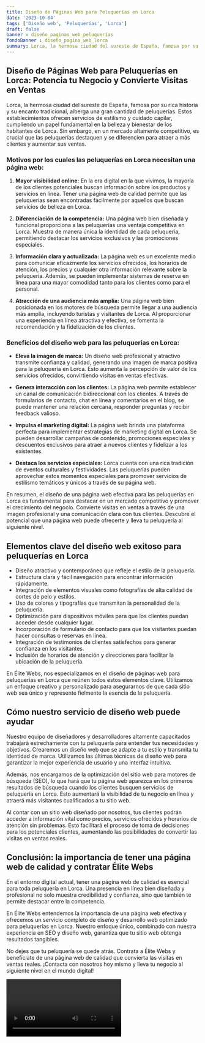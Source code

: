 ```yaml
---
title: Diseño de Páginas Web para Peluquerías en Lorca
date: '2023-10-04'
tags: ['Diseño web', 'Peluquerías', 'Lorca']
draft: false
banner : diseño_paginas_web_peluquerías
fondoBanner : diseño_pagina_web_lorca
summary: Lorca, la hermosa ciudad del sureste de España, famosa por su rica historia y su encanto tradicional, alberga una gran cantidad de peluquerías. Estos establecimientos ofrecen servicios de estilismo y cuidado capilar, cumpliendo un papel fundamental en la belleza y bienestar de los habitantes de Lorca. Sin embargo, en un mercado altamente competitivo, es crucial que las peluquerías destaquen y se diferencien para atraer a más clientes y aumentar sus ventas.
---
```


## Diseño de Páginas Web para Peluquerías en Lorca: Potencia tu Negocio y Convierte Visitas en Ventas

Lorca, la hermosa ciudad del sureste de España, famosa por su rica historia y su encanto tradicional, alberga una gran cantidad de peluquerías. Estos establecimientos ofrecen servicios de estilismo y cuidado capilar, cumpliendo un papel fundamental en la belleza y bienestar de los habitantes de Lorca. Sin embargo, en un mercado altamente competitivo, es crucial que las peluquerías destaquen y se diferencien para atraer a más clientes y aumentar sus ventas.

### Motivos por los cuales las peluquerías en Lorca necesitan una página web:

1. **Mayor visibilidad online:** En la era digital en la que vivimos, la mayoría de los clientes potenciales buscan información sobre los productos y servicios en línea. Tener una página web de calidad permite que las peluquerías sean encontradas fácilmente por aquellos que buscan servicios de belleza en Lorca.

2. **Diferenciación de la competencia:** Una página web bien diseñada y funcional proporciona a las peluquerías una ventaja competitiva en Lorca. Muestra de manera única la identidad de cada peluquería, permitiendo destacar los servicios exclusivos y las promociones especiales.

3. **Información clara y actualizada:** La página web es un excelente medio para comunicar eficazmente los servicios ofrecidos, los horarios de atención, los precios y cualquier otra información relevante sobre la peluquería. Además, se pueden implementar sistemas de reserva en línea para una mayor comodidad tanto para los clientes como para el personal.

4. **Atracción de una audiencia más amplia:** Una página web bien posicionada en los motores de búsqueda permite llegar a una audiencia más amplia, incluyendo turistas y visitantes de Lorca. Al proporcionar una experiencia en línea atractiva y efectiva, se fomenta la recomendación y la fidelización de los clientes.

### Beneficios del diseño web para las peluquerías en Lorca:

- **Eleva la imagen de marca:** Un diseño web profesional y atractivo transmite confianza y calidad, generando una imagen de marca positiva para la peluquería en Lorca. Esto aumenta la percepción de valor de los servicios ofrecidos, convirtiendo visitas en ventas efectivas.

- **Genera interacción con los clientes:** La página web permite establecer un canal de comunicación bidireccional con los clientes. A través de formularios de contacto, chat en línea y comentarios en el blog, se puede mantener una relación cercana, responder preguntas y recibir feedback valioso.

- **Impulsa el marketing digital:** La página web brinda una plataforma perfecta para implementar estrategias de marketing digital en Lorca. Se pueden desarrollar campañas de contenido, promociones especiales y descuentos exclusivos para atraer a nuevos clientes y fidelizar a los existentes.

- **Destaca los servicios especiales:** Lorca cuenta con una rica tradición de eventos culturales y festividades. Las peluquerías pueden aprovechar estos momentos especiales para promover servicios de estilismo temáticos y únicos a través de su página web.

En resumen, el diseño de una página web efectiva para las peluquerías en Lorca es fundamental para destacar en un mercado competitivo y promover el crecimiento del negocio. Convierte visitas en ventas a través de una imagen profesional y una comunicación clara con tus clientes. Descubre el potencial que una página web puede ofrecerte y lleva tu peluquería al siguiente nivel.

<GifSeo />

<Cta />

## Elementos clave del diseño web exitoso para peluquerías en Lorca

- Diseño atractivo y contemporáneo que refleje el estilo de la peluquería.
- Estructura clara y fácil navegación para encontrar información rápidamente.
- Integración de elementos visuales como fotografías de alta calidad de cortes de pelo y estilos.
- Uso de colores y tipografías que transmitan la personalidad de la peluquería.
- Optimización para dispositivos móviles para que los clientes puedan acceder desde cualquier lugar.
- Incorporación de formulario de contacto para que los visitantes puedan hacer consultas o reservas en línea.
- Integración de testimonios de clientes satisfechos para generar confianza en los visitantes.
- Inclusión de horarios de atención y direcciones para facilitar la ubicación de la peluquería.

En Élite Webs, nos especializamos en el diseño de páginas web para peluquerías en Lorca que reúnen todos estos elementos clave. Utilizamos un enfoque creativo y personalizado para asegurarnos de que cada sitio web sea único y represente fielmente la esencia de la peluquería.

## Cómo nuestro servicio de diseño web puede ayudar

Nuestro equipo de diseñadores y desarrolladores altamente capacitados trabajará estrechamente con tu peluquería para entender tus necesidades y objetivos. Crearemos un diseño web que se adapte a tu estilo y transmita tu identidad de marca. Utilizamos las últimas técnicas de diseño web para garantizar la mejor experiencia de usuario y una interfaz intuitiva.

Además, nos encargamos de la optimización del sitio web para motores de búsqueda (SEO), lo que hará que tu página web aparezca en los primeros resultados de búsqueda cuando los clientes busquen servicios de peluquería en Lorca. Esto aumentará la visibilidad de tu negocio en línea y atraerá más visitantes cualificados a tu sitio web.

Al contar con un sitio web diseñado por nosotros, tus clientes podrán acceder a información vital como precios, servicios ofrecidos y horarios de atención sin problemas. Esto facilitará el proceso de toma de decisiones para los potenciales clientes, aumentando las posibilidades de convertir las visitas en ventas reales.

## Conclusión: la importancia de tener una página web de calidad y contratar Élite Webs

En el entorno digital actual, tener una página web de calidad es esencial para toda peluquería en Lorca. Una presencia en línea bien diseñada y profesional no solo muestra credibilidad y confianza, sino que también te permite destacar entre la competencia.

En Élite Webs entendemos la importancia de una página web efectiva y ofrecemos un servicio completo de diseño y desarrollo web optimizado para peluquerías en Lorca. Nuestro enfoque único, combinado con nuestra experiencia en SEO y diseño web, garantiza que tu sitio web obtenga resultados tangibles.

No dejes que tu peluquería se quede atrás. Contrata a Élite Webs y benefíciate de una página web de calidad que convierta las visitas en ventas reales. ¡Contacta con nosotros hoy mismo y lleva tu negocio al siguiente nivel en el mundo digital!

<Video />

<CtaBot job='Peluquerías' city='Lorca'/>

<Gmaps query='Lorca+españa+maps' />